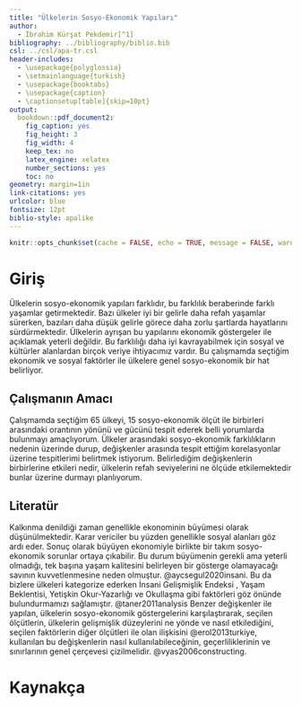 ```yaml
---
title: "Ülkelerin Sosyo-Ekonomik Yapıları"
author: 
  - İbrahim Kürşat Pekdemir[^1]
bibliography: ../bibliography/biblio.bib
csl: ../csl/apa-tr.csl
header-includes:
  - \usepackage{polyglossia}
  - \setmainlanguage{turkish}
  - \usepackage{booktabs}
  - \usepackage{caption} 
  - \captionsetup[table]{skip=10pt}
output:
  bookdown::pdf_document2:
    fig_caption: yes
    fig_height: 3
    fig_width: 4
    keep_tex: no
    latex_engine: xelatex
    number_sections: yes
    toc: no
geometry: margin=1in
link-citations: yes
urlcolor: blue
fontsize: 12pt
biblio-style: apalike
---
```

```r
knitr::opts_chunk$set(cache = FALSE, echo = TRUE, message = FALSE, warning = FALSE)
```

<!-- ======================================================================= -->
<!-- ============================== NOTLAR ================================= -->
<!-- ======================================================================= -->
[^1]: 18080768, [Github Repo](https://github.com/kursadp/arasinav)


# Giriş
Ülkelerin sosyo-ekonomik yapıları farklıdır, bu farklılık beraberinde farklı yaşamlar getirmektedir. Bazı ülkeler iyi bir gelirle daha refah yaşamlar sürerken, bazıları daha düşük gelirle
görece daha zorlu şartlarda hayatlarını sürdürmektedir. Ülkelerin ayrışan bu yapılarını ekonomik göstergeler ile açıklamak yeterli değildir. Bu farklılığı daha iyi kavrayabilmek için sosyal
ve kültürler alanlardan birçok veriye ihtiyacımız vardır. Bu çalışmamda seçtiğim ekonomik
ve sosyal faktörler ile ülkelere genel sosyo-ekonomik bir hat belirliyor.

## Çalışmanın Amacı
Çalışmamda seçtiğim 65 ülkeyi, 15 sosyo-ekonomik ölçüt ile birbirleri arasındaki orantının
yönünü ve gücünü tespit ederek belli yorumlarda bulunmayı amaçlıyorum. Ülkeler arasındaki
sosyo-ekonomik farklılıkların nedenin üzerinde durup, değişkenler arasında tespit ettiğim
korelasyonlar üzerine tespitlerimi belirtmek istiyorum. Belirlediğim değişkenlerin birbirlerine
etkileri nedir, ülkelerin refah seviyelerini ne ölçüde etkilemektedir bunlar üzerine durmayı
planlıyorum.

## Literatür 
Kalkınma denildiği zaman genellikle ekonominin büyümesi olarak düşünülmektedir. Karar vericiler bu yüzden genellikle sosyal alanları göz ardı eder. Sonuç olarak büyüyen ekonomiyle birlikte bir takım sosyo-ekonomik sorunlar ortaya çıkabilir. Bu durum büyümenin gerekli ama yeterli olmadığı, tek başına yaşam kalitesini belirleyen bir gösterge olamayacağı savının kuvvetlenmesine neden olmuştur. @aycsegul2020insani. Bu da bizlere ülkeleri kategorize ederken İnsani Gelişmişlik Endeksi , Yaşam Beklentisi, Yetişkin Okur-Yazarlığı ve Okullaşma gibi faktörleri göz önünde bulundurmamızı sağlamıştır. @taner2011analysis
Benzer değişkenler ile yapılan, ülkelerin sosyo-ekonomik göstergelerini karşılaştırarak, seçilen ölçütlerin, ülkelerin gelişmişlik düzeylerini ne yönde ve nasıl etkilediğini, seçilen faktörlerin diğer ölçütleri ile olan ilişkisini @erol2013turkiye, kullanılan bu değişkenlerin nasıl kullanılabileceğinin, geçerliliklerinin ve sınırlarının genel çerçevesi çizilmelidir.  @vyas2006constructing.



\newpage
# Kaynakça {#references}
<div id="refs"></div>

